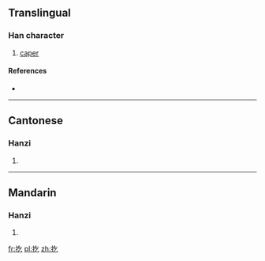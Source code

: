 ==Translingual==

===Han character===
{{Han char|rn=64|rad=手|as=03|sn=6|four=5801<sub>7</sub>|canj=手人弓 (QON)}}

# [[caper]]

====References====
* {{Han ref|kx=0418.060|dkj=11806|dj=0765.010|hdz=31831.030|uh=6262|ud=25186|bh=C9E8|bd=51688}}

----

==Cantonese==

===Hanzi===
{{yue-hanzi|jyut=[[gwat1]], [[ngat6]]|y=gwat1, ngat6}}

# {{defn|lang=yue|sort=手03}}

----

==Mandarin==

===Hanzi===
{{cmn-hanzi|pin=[[gǔ]] ([[gu3]]), [[gē]] ([[ge1]]), [[qì]] ([[qi4]])|wg=ku<sup>3</sup>, ko<sup>1</sup>, ch'i<sup>4</sup>}}

# {{defn|lang=cmn|sort=手03}}

[[fr:扢]]
[[pl:扢]]
[[zh:扢]]